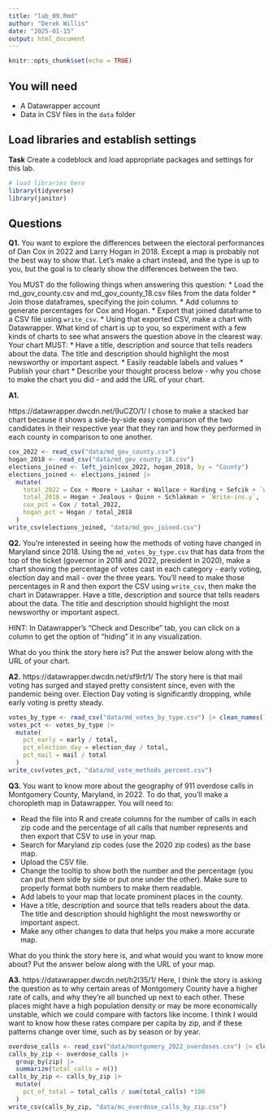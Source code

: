 ```yaml
---
title: "lab_09.Rmd"
author: "Derek Willis"
date: "2025-01-15"
output: html_document
---
```


```r
knitr::opts_chunk$set(echo = TRUE)
```

## You will need

-   A Datawrapper account
-   Data in CSV files in the `data` folder

## Load libraries and establish settings

**Task** Create a codeblock and load appropriate packages and settings for this lab.

```r
# load libraries here
library(tidyverse)
library(janitor)
```

## Questions

**Q1.** You want to explore the differences between the electoral performances of Dan Cox in 2022 and Larry Hogan in 2018. Except a map is probably not the best way to show that. Let's make a chart instead, and the type is up to you, but the goal is to clearly show the differences between the two.

You MUST do the following things when answering this question: \* Load the md_gov_county.csv and md_gov_county_18.csv files from the data folder \* Join those dataframes, specifying the join column. \* Add columns to generate percentages for Cox and Hogan. \* Export that joined dataframe to a CSV file using `write_csv`. \* Using that exported CSV, make a chart with Datawrapper. What kind of chart is up to you, so experiment with a few kinds of charts to see what answers the question above in the clearest way. Your chart MUST: \* Have a title, description and source that tells readers about the data. The title and description should highlight the most newsworthy or important aspect. \* Easily readable labels and values \* Publish your chart \* Describe your thought process below - why you chose to make the chart you did - and add the URL of your chart.

**A1.**

https://datawrapper.dwcdn.net/9uCZO/1/ I chose to make a stacked bar chart because it shows a side-by-side easy comparison of the two candidates in their respective year that they ran and how they performed in each county in comparison to one another.

```r
cox_2022 <- read_csv("data/md_gov_county.csv")
hogan_2018 <- read_csv("data/md_gov_county_18.csv")
elections_joined <- left_join(cox_2022, hogan_2018, by = "County")
elections_joined <- elections_joined |>
  mutate(
    total_2022 = Cox + Moore + Lashar + Wallace + Harding + Sefcik + `Write-ins.x`,
    total_2018 = Hogan + Jealous + Quinn + Schlakman + `Write-ins.y`,
    cox_pct = Cox / total_2022,
    hogan_pct = Hogan / total_2018
  )
write_csv(elections_joined, "data/md_gov_joined.csv")
```

**Q2.** You're interested in seeing how the methods of voting have changed in Maryland since 2018. Using the `md_votes_by_type.csv` that has data from the top of the ticket (governor in 2018 and 2022, president in 2020), make a chart showing the percentage of votes cast in each category - early voting, election day and mail - over the three years. You'll need to make those percentages in R and then export the CSV using `write_csv`, then make the chart in Datawrapper. Have a title, description and source that tells readers about the data. The title and description should highlight the most newsworthy or important aspect.

HINT: In Datawrapper's "Check and Describe" tab, you can click on a column to get the option of "hiding" it in any visualization.

What do you think the story here is? Put the answer below along with the URL of your chart.

**A2.** https://datawrapper.dwcdn.net/sf9rf/1/ The story here is that mail voting has surged and stayed pretty consistent since, even with the pandemic being over. Election Day voting is significantly dropping, while early voting is pretty steady.

```r
votes_by_type <- read_csv("data/md_votes_by_type.csv") |> clean_names()
votes_pct <- votes_by_type |>
  mutate(
    pct_early = early / total,
    pct_election_day = election_day / total,
    pct_mail = mail / total
  )
write_csv(votes_pct, "data/md_vote_methods_percent.csv")
```

**Q3.** You want to know more about the geography of 911 overdose calls in Montgomery County, Maryland, in 2022. To do that, you'll make a choropleth map in Datawrapper. You will need to:

-   Read the file into R and create columns for the number of calls in each zip code and the percentage of all calls that number represents and then export that CSV to use in your map.
-   Search for Maryland zip codes (use the 2020 zip codes) as the base map.
-   Upload the CSV file.
-   Change the tooltip to show both the number and the percentage (you can put them side by side or put one under the other). Make sure to properly format both numbers to make them readable.
-   Add labels to your map that locate prominent places in the county.
-   Have a title, description and source that tells readers about the data. The title and description should highlight the most newsworthy or important aspect.
-   Make any other changes to data that helps you make a more accurate map.

What do you think the story here is, and what would you want to know more about? Put the answer below along with the URL of your map.

**A3.** https://datawrapper.dwcdn.net/h2I35/1/ Here, I think the story is asking the question as to why certain areas of Montgomery County have a higher rate of calls, and why they're all bunched up next to each other. These places might have a high population density or may be more economically unstable, which we could compare with factors like income. I think I would want to know how these rates compare per capita by zip, and if these patterns change over time, such as by season or by year.

```r
overdose_calls <- read_csv("data/montgomery_2022_overdoses.csv") |> clean_names()
calls_by_zip <- overdose_calls |>
  group_by(zip) |>
  summarize(total_calls = n())  
calls_by_zip <- calls_by_zip |>
  mutate(
    pct_of_total = total_calls / sum(total_calls) *100
  )
write_csv(calls_by_zip, "data/mc_overdose_calls_by_zip.csv")
```
